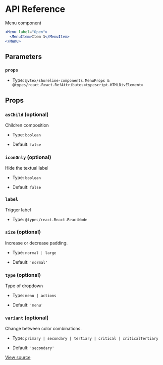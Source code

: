 # API Reference

Menu component

```jsx
<Menu label="Open">
  <MenuItem>Item 1</MenuItem>
</Menu>
```

## Parameters

### `props`

- Type: `@vtex/shoreline-components.MenuProps & @types/react.React.RefAttributes<typescript.HTMLDivElement>`

## Props

### `asChild` (optional)

Children composition

- Type: `boolean`

- Default: `false`

### `iconOnly` (optional)

Hide the textual label

- Type: `boolean`

- Default: `false`

### `label`

Trigger label

- Type: `@types/react.React.ReactNode`

### `size` (optional)

Increase or decrease padding.

- Type: `normal | large`

- Default: `'normal'`

### `type` (optional)

Type of dropdown

- Type: `menu | actions`

- Default: `'menu'`

### `variant` (optional)

Change between color combinations.

- Type: `primary | secondary | tertiary | critical | criticalTertiary`

- Default: `'secondary'`

[View source](https://github.com/vtex/shoreline/blob/492ad42c7/packages/components/src/menu/menu.tsx#L22)
